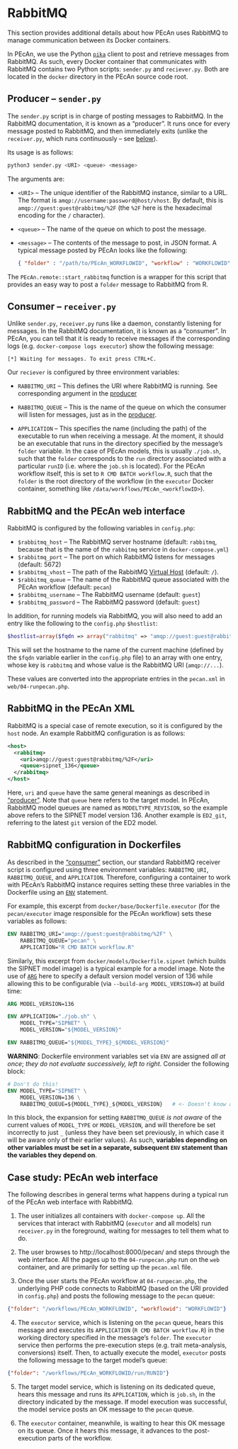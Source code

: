 # RabbitMQ {#rabbitmq}

This section provides additional details about how PEcAn uses RabbitMQ to manage communication between its Docker containers.

In PEcAn, we use the Python [`pika`](http://www.rabbitmq.com/tutorials/tutorial-one-python.html) client to post and retrieve messages from RabbitMQ.
As such, every Docker container that communicates with RabbitMQ contains two Python scripts: `sender.py` and `reciever.py`.
Both are located in the `docker` directory in the PEcAn source code root.

## Producer -- `sender.py` {#rabbitmq-basics-sender}

The `sender.py` script is in charge of posting messages to RabbitMQ.
In the RabbitMQ documentation, it is known as a "producer".
It runs once for every message posted to RabbitMQ, and then immediately exits (unlike the `receiver.py`, which runs continuously -- see [below](#rabbitmq-basics-receiver)).

Its usage is as follows:

```bash
python3 sender.py <URI> <queue> <message>
```

The arguments are:

- `<URI>` -- The unique identifier of the RabbitMQ instance, similar to a URL.
The format is `amqp://username:password@host/vhost`.
By default, this is `amqp://guest:guest@rabbitmq/%2F` (the `%2F` here is the hexadecimal encoding for the `/` character).

- `<queue>` -- The name of the queue on which to post the message.

- `<message>` -- The contents of the message to post, in JSON format.
A typical message posted by PEcAn looks like the following:
  
  ```json
  { "folder" : "/path/to/PEcAn_WORKFLOWID", "workflow" : "WORKFLOWID" }
  ```
  
The `PEcAn.remote::start_rabbitmq` function is a wrapper for this script that provides an easy way to post a `folder` message to RabbitMQ from R.

## Consumer -- `receiver.py` {#rabbitmq-basics-receiver}

Unlike `sender.py`, `receiver.py` runs like a daemon, constantly listening for messages.
In the RabbitMQ documentation, it is known as a "consumer".
In PEcAn, you can tell that it is ready to receive messages if the corresponding logs (e.g. `docker-compose logs executor`) show the following message:

```
[*] Waiting for messages. To exit press CTRL+C.
```

Our `reciever` is configured by three environment variables:

- `RABBITMQ_URI` -- This defines the URI where RabbitMQ is running.
See corresponding argument in the [producer](#rabbitmq-basics-sender)

- `RABBITMQ_QUEUE` -- This is the name of the queue on which the consumer will listen for messages, just as in the [producer](#rabbitmq-basics-sender).

- `APPLICATION` -- This specifies the name (including the path) of the executable to run when receiving a message.
At the moment, it should be an executable that runs in the directory specified by the message's `folder` variable.
In the case of PEcAn models, this is usually `./job.sh`, such that the `folder` corresponds to the `run` directory associated with a particular `runID` (i.e. where the `job.sh` is located).
For the PEcAn workflow itself, this is set to `R CMD BATCH workflow.R`, such that the `folder` is the root directory of the workflow (in the `executor` Docker container, something like `/data/workflows/PEcAn_<workflowID>`).

## RabbitMQ and the PEcAn web interface {#rabbitmq-web}

RabbitMQ is configured by the following variables in `config.php`:

- `$rabbitmq_host` -- The RabbitMQ server hostname (default: `rabbitmq`, because that is the name of the `rabbitmq` service in `docker-compose.yml`)
- `$rabbitmq_port` -- The port on which RabbitMQ listens for messages (default: 5672)
- `$rabbitmq_vhost` -- The path of the RabbitMQ [Virtual Host](https://www.rabbitmq.com/vhosts.html) (default: `/`).
- `$rabbitmq_queue` -- The name of the RabbitMQ queue associated with the PEcAn workflow (default: `pecan`)
- `$rabbitmq_username` -- The RabbitMQ username (default: `guest`)
- `$rabbitmq_password` -- The RabbitMQ password (default: `guest`)

In addition, for running models via RabbitMQ, you will also need to add an entry like the following to the `config.php` `$hostlist`:

```php
$hostlist=array($fqdn => array("rabbitmq" => "amqp://guest:guest@rabbitmq/%2F"), ...)
```

This will set the hostname to the name of the current machine (defined by the `$fqdn` variable earlier in the `config.php` file) to an array with one entry, whose key is `rabbitmq` and whose value is the RabbitMQ URI (`amqp://...`).

These values are converted into the appropriate entries in the `pecan.xml` in `web/04-runpecan.php`.

## RabbitMQ in the PEcAn XML {#rabbitmq-xml}

RabbitMQ is a special case of remote execution, so it is configured by the `host` node.
An example RabbitMQ configuration is as follows:

```xml
<host>
  <rabbitmq>
    <uri>amqp://guest:guest@rabbitmq/%2F</uri>
	<queue>sipnet_136</queue>
  </rabbitmq>
</host>
```

Here, `uri` and `queue` have the same general meanings as described in ["producer"](#rabbitmq-basics-sender).
Note that `queue` here refers to the target model.
In PEcAn, RabbitMQ model queues are named as `MODELTYPE_REVISION`,
so the example above refers to the SIPNET model version 136.
Another example is `ED2_git`, referring to the latest `git` version of the ED2 model.

## RabbitMQ configuration in Dockerfiles {#rabbitmq-dockerfile}

As described in the ["consumer"](#rabbitmq-basics-receiver) section, our standard RabbitMQ receiver script is configured using three environment variables: `RABBITMQ_URI`, `RABBITMQ_QUEUE`, and `APPLICATION`.
Therefore, configuring a container to work with PEcAn's RabbitMQ instance requires setting these three variables in the Dockerfile using an [`ENV`](https://docs.docker.com/engine/reference/builder/#env) statement.

For example, this excerpt from `docker/base/Dockerfile.executor` (for the `pecan/executor` image responsible for the PEcAn workflow) sets these variables as follows:

```dockerfile
ENV RABBITMQ_URI="amqp://guest:guest@rabbitmq/%2F" \
    RABBITMQ_QUEUE="pecan" \
    APPLICATION="R CMD BATCH workflow.R"
```

Similarly, this excerpt from `docker/models/Dockerfile.sipnet` (which builds the SIPNET model image) is a typical example for a model image.
Note the use of [`ARG`](https://docs.docker.com/engine/reference/builder/#arg) here to specify a default version model version of 136 while allowing this to be configurable (via `--build-arg MODEL_VERSION=X`) at build time:

```dockerfile
ARG MODEL_VERSION=136

ENV APPLICATION="./job.sh" \
    MODEL_TYPE="SIPNET" \
    MODEL_VERSION="${MODEL_VERSION}"

ENV RABBITMQ_QUEUE="${MODEL_TYPE}_${MODEL_VERSION}"
```

**WARNING**: Dockerfile environment variables set via `ENV` are assigned _all at once_; _they do not evaluate successively, left to right_.
Consider the following block:

```dockerfile
# Don't do this!
ENV MODEL_TYPE="SIPNET" \
    MODEL_VERSION=136 \
	RABBITMQ_QUEUE=${MODEL_TYPE}_${MODEL_VERSION}   # <- Doesn't know about MODEL_TYPE or MODEL_VERSION!
```

In this block, the expansion for setting `RABBITMQ_QUEUE` _is not aware_ of the current values of `MODEL_TYPE` or `MODEL_VERSION`, and will therefore be set incorrectly to just `_` (unless they have been set previously, in which case it will be aware only of their earlier values).
As such, **variables depending on other variables must be set in a separate, subsequent `ENV` statement than the variables they depend on**.

## Case study: PEcAn web interface {#rabbitmq-case-study}

The following describes in general terms what happens during a typical run of the PEcAn web interface with RabbitMQ.

1. The user initializes all containers with `docker-compose up`.
All the services that interact with RabbitMQ (`executor` and all models) run `receiver.py` in the foreground, waiting for messages to tell them what to do.

2. The user browses to http://localhost:8000/pecan/ and steps through the web interface.
All the pages up to the `04-runpecan.php` run on the `web` container, and are primarily for setting up the `pecan.xml` file.

3. Once the user starts the PEcAn workflow at `04-runpecan.php`, the underlying PHP code connects to RabbitMQ (based on the URI provided in `config.php`) and posts the following message to the `pecan` queue:

  ```json
  {"folder": "/workflows/PEcAn_WORKFLOWID", "workflowid": "WORKFLOWID"}
  ```
  
4. The `executor` service, which is listening on the `pecan` queue, hears this message and executes its `APPLICATION` (`R CMD BATCH workflow.R`) in the working directory specified in the message's `folder`.
   The `executor` service then performs the pre-execution steps (e.g. trait meta-analysis, conversions) itself.
   Then, to actually execute the model, `executor` posts the following message to the target model's queue:

  ```json
  {"folder": "/workflows/PEcAn_WORKFLOWID/run/RUNID"}
  ```

5. The target model service, which is listening on its dedicated queue, hears this message and runs its `APPLICATION`, which is `job.sh`, in the directory indicated by the message.
   If model execution was successful, the model service posts an OK message to the `pecan` queue.
   
6. The `executor` container, meanwhile, is waiting to hear this OK message on its queue.
   Once it hears this message, it advances to the post-execution parts of the workflow.
